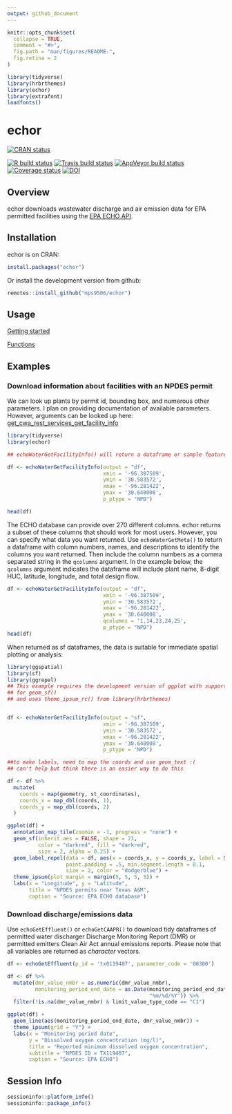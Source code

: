 ```yaml
---
output: github_document
---
```


<!-- README.md is generated from README.Rmd. Please edit that file -->

```r
knitr::opts_chunk$set(
  collapse = TRUE,
  comment = "#>",
  fig.path = "man/figures/README-",
  fig.retina = 2
)

library(tidyverse)
library(hrbrthemes)
library(echor)
library(extrafont)
loadfonts()
```

# echor
<!-- badges: start -->
[![CRAN status](https://www.r-pkg.org/badges/version/echor)](https://cran.r-project.org/package=echor)

[![R build status](https://github.com/mps9506/echor/workflows/R-CMD-check/badge.svg)](https://github.com/mps9506/echor/actions)
[![Travis build status](https://travis-ci.org/mps9506/echor.svg?branch=master)](https://travis-ci.org/mps9506/echor)
[![AppVeyor build status](https://ci.appveyor.com/api/projects/status/github/mps9506/echor?branch=master&svg=true)](https://ci.appveyor.com/project/mps9506/echor)
[![Coverage status](https://codecov.io/gh/mps9506/echor/branch/master/graph/badge.svg)](https://codecov.io/github/mps9506/echor?branch=master)
[![DOI](https://zenodo.org/badge/122131508.svg)](https://zenodo.org/badge/latestdoi/122131508)
<!-- badges: end -->

## Overview

echor downloads wastewater discharge and air emission data for EPA permitted facilities using the [EPA ECHO API](https://echo.epa.gov/).

## Installation

echor is on CRAN:

```r
install.packages("echor")
```

Or install the development version from github:

```r
remotes::install_github("mps9506/echor")
```

## Usage

[Getting started](https://mps9506.github.io/echor/articles/introduction.html)

[Functions](https://mps9506.github.io/echor/reference/index.html)

## Examples

### Download information about facilities with an NPDES permit

We can look up plants by permit id, bounding box, and numerous other parameters. I plan on providing documentation of available parameters. However, arguments can be looked up here: [get_cwa_rest_services_get_facility_info](https://echo.epa.gov/tools/web-services/facility-search-water#!/Facility_Information/get_cwa_rest_services_get_facility_info)

```r
library(tidyverse)
library(echor)

## echoWaterGetFacilityInfo() will return a dataframe or simple features (sf) dataframe.

df <- echoWaterGetFacilityInfo(output = "df", 
                               xmin = '-96.387509', 
                               ymin = '30.583572', 
                               xmax = '-96.281422', 
                               ymax = '30.640008',
                               p_ptype = "NPD")

head(df)
```

The ECHO database can provide over 270 different columns. echor returns a subset of these columns that should work for most users. However, you can specify what data you want returned. Use `echoWaterGetMeta()` to return a dataframe with column numbers, names, and descriptions to identify the columns you want returned. Then include the column numbers as a comma separated string in the `qcolumns` argument. In the example below, the `qcolumns` argument indicates the dataframe will include plant name, 8-digit HUC, latitude, longitude, and total design flow.

```r
df <- echoWaterGetFacilityInfo(output = "df", 
                               xmin = '-96.387509', 
                               ymin = '30.583572', 
                               xmax = '-96.281422', 
                               ymax = '30.640008',
                               qcolumns = '1,14,23,24,25',
                               p_ptype = "NPD")
head(df)
```



When returned as sf dataframes, the data is suitable for immediate spatial plotting or analysis:
```r
library(ggspatial)
library(sf)
library(ggrepel)
## This example requires the development version of ggplot with support
## for geom_sf()
## and uses theme_ipsum_rc() from library(hrbrthemes)


df <- echoWaterGetFacilityInfo(output = "sf", 
                               xmin = '-96.387509', 
                               ymin = '30.583572', 
                               xmax = '-96.281422', 
                               ymax = '30.640008',
                               p_ptype = "NPD")

##to make labels, need to map the coords and use geom_text :(
## can't help but think there is an easier way to do this

df <- df %>%
  mutate(
    coords = map(geometry, st_coordinates),
    coords_x = map_dbl(coords, 1),
    coords_y = map_dbl(coords, 2)
  )

ggplot(df) +
  annotation_map_tile(zoomin = -1, progress = "none") +
  geom_sf(inherit.aes = FALSE, shape = 21, 
          color = "darkred", fill = "darkred", 
          size = 2, alpha = 0.25) +
  geom_label_repel(data = df, aes(x = coords_x, y = coords_y, label = SourceID),
                   point.padding = .5, min.segment.length = 0.1,
                   size = 2, color = "dodgerblue") +
  theme_ipsum(plot_margin = margin(5, 5, 5, 5)) +
  labs(x = "Longitude", y = "Latitude", 
       title = "NPDES permits near Texas A&M",
       caption = "Source: EPA ECHO database")

```

### Download discharge/emissions data

Use `echoGetEffluent()` or `echoGetCAAPR()` to download tidy dataframes of permitted water discharger Discharge Monitoring Report (DMR) or permitted emitters Clean Air Act annual emissions reports. Please note that all variables are returned as *character* vectors.

```r
df <- echoGetEffluent(p_id = 'tx0119407', parameter_code = '00300')

df <- df %>%
  mutate(dmr_value_nmbr = as.numeric(dmr_value_nmbr),
         monitoring_period_end_date = as.Date(monitoring_period_end_date,
                                              "%m/%d/%Y")) %>%
  filter(!is.na(dmr_value_nmbr) & limit_value_type_code == "C1")

ggplot(df) +
  geom_line(aes(monitoring_period_end_date, dmr_value_nmbr)) +
  theme_ipsum(grid = "Y") +
  labs(x = "Monitoring period date",
       y = "Dissolved oxygen concentration (mg/l)",
       title = "Reported minimum dissolved oxygen concentration",
       subtitle = "NPDES ID = TX119407",
       caption = "Source: EPA ECHO")

```

## Session Info

```r
sessioninfo::platform_info()
sessioninfo::package_info()
```

